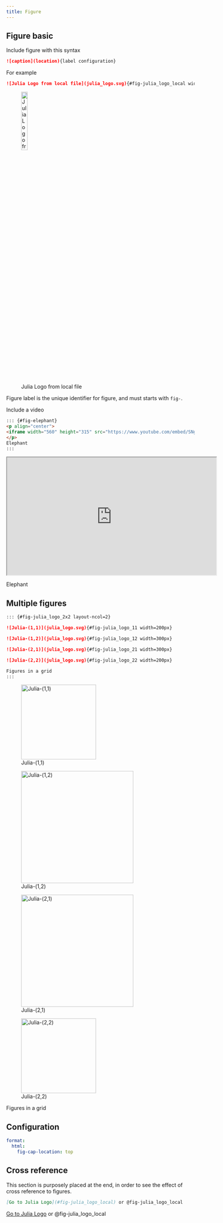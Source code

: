 ```yaml
---
title: Figure
---
```


## Figure basic

Include figure with this syntax
```markdown
![caption](location){label configuration}
```
For example
```markdown
![Julia Logo from local file](julia_logo.svg){#fig-julia_logo_local width=20%}
```
![Julia Logo from local file](julia_logo.svg){#fig-julia_logo_local width=20%}

Figure label is the unique identifier for figure, and must starts with `fig-`.


Include a video

```markdown
::: {#fig-elephant}
<p align="center">
<iframe width="560" height="315" src="https://www.youtube.com/embed/SNggmeilXDQ"></iframe>
</p>
Elephant
:::
```

::: {#fig-elephant}
<p align="center">
<iframe width="560" height="315" src="https://www.youtube.com/embed/SNggmeilXDQ"></iframe>
</p>
Elephant
:::

## Multiple figures

```markdown
::: {#fig-julia_logo_2x2 layout-ncol=2}

![Julia-(1,1)](julia_logo.svg){#fig-julia_logo_11 width=200px}

![Julia-(1,2)](julia_logo.svg){#fig-julia_logo_12 width=300px}

![Julia-(2,1)](julia_logo.svg){#fig-julia_logo_21 width=300px}

![Julia-(2,2)](julia_logo.svg){#fig-julia_logo_22 width=200px}

Figures in a grid
:::
```

::: {#fig-julia_logo_2x2 layout-ncol=2 width=500px}

![Julia-(1,1)](julia_logo.svg){#fig-julia_logo_11 width=200px}

![Julia-(1,2)](julia_logo.svg){#fig-julia_logo_12 width=300px}

![Julia-(2,1)](julia_logo.svg){#fig-julia_logo_21 width=300px}

![Julia-(2,2)](julia_logo.svg){#fig-julia_logo_22 width=200px}

Figures in a grid
:::



## Configuration
 
```{#lst-x .yaml lst-cap="Move figure caption to the top in `_quarto.yml`"}
format:
  html:
    fig-cap-location: top
```


## Cross reference
This section is purposely placed at the end, in order to see the effect of 
cross reference to figures.

```markdown
[Go to Julia Logo](#fig-julia_logo_local) or @fig-julia_logo_local
```

[Go to Julia Logo](#fig-julia_logo_local) or @fig-julia_logo_local
